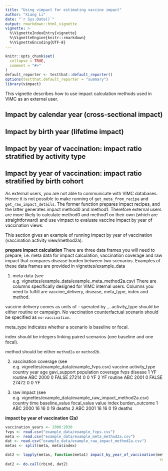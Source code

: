 ```yaml
---
title: "Using vimpact for estimating vaccine impact"
author: "Xiang Li"
date: "`r Sys.Date()`"
output: rmarkdown::html_vignette
vignette: >
  %\VignetteIndexEntry{vignette}
  %\VignetteEngine{knitr::rmarkdown}
  %\VignetteEncoding{UTF-8}
---
```


```r
knitr::opts_chunk$set(
  collapse = TRUE,
  comment = "#>"
)
default_reporter <- testthat::default_reporter()
options(testthat.default_reporter = "summary")
library(vimpact)
```

This vignette describes how to use impact calculation methods used in VIMC as an external user.

## Impact by calendar year (cross-sectional impact)

## Impact by birth year (lifetime impact)

## Impact by year of vaccination: impact ratio stratified by activity type

## Impact by year of vaccination: impact ratio stratified by birth cohort

As external users, you are not able to communicate with VIMC databases. Hence it is not possible to make running of `get_meta_from_recipe` and `get_raw_impact_details`. The former function prepares impact recipes, and the latter generates impact method0 and method1. Therefore external users are more likely to calculate method0 and method1 on their own (which are straightforward) and use vimpact to evaluate vaccine impact by year of vaccination views.

This section gives an example of running impact by year of vaccination (vaccination activity view/method2a).

**prepare impact calculation**
There are three data frames you will need to prepare, i.e. meta data for impact calculation, vaccination coverage and raw impact that compares disease burden between two scenarios. Examples of these data frames are provided in vignettes/example_data

1. meta data (see e.g. vignettes/example_data/example_meta_method2a.csv)
There are columns specifically designed for VIMC internal users. Columns you need to fulfill are vaccine_delivery, disease, meta_type, index and method.

vaccine delivery comes as units of <disease>-<activity_type> sperated by `,`. activity_type should be either routine or campaign. No vaccination counterfactual scenario should be specified as `no-vaccination`.

meta_type indicates whether a scenario is baseline or focal.

index should be integers linking paired scenarios (one baseline and one focal).

method should be either `method2a` or `method2b`.

2. vaccination coverage (see e.g. vignettes/example_data/example_fvps.csv)
  vaccine activity_type country year age gavi_support population coverage fvps disease
1      YF       routine     ABC 2000   0        FALSE      27214        0    0      YF
2      YF       routine     ABC 2001   0        FALSE      27472        0    0      YF

3. raw impact  (see e.g. vignettes/example_data/example_raw_impact_method2a.csv)
  country time baseline_value focal_value value index burden_outcome
1     ABC 2000             16          16     0    19         deaths
2     ABC 2001             16          16     0    19         deaths


**impact by year of vaccination (2a)**

```r
vaccination_years <- 2000:2030
fvps <- read.csv("example_data/example_fvps.csv")
meta <- read.csv("example_data/example_meta_method2a.csv")
dat <- read.csv("example_data/example_raw_impact_method2a.csv")
metas <- split(meta, meta$index)

dat2 <- lapply(metas, function(meta1) impact_by_year_of_vaccination(meta1, raw_impact = dat, fvps = fvps,
                                                                     vaccination_years = vaccination_years))
dat2 <- do.call(rbind, dat2)

```

